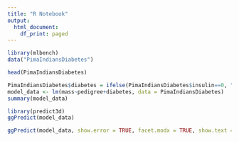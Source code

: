 ```yaml
---
title: "R Notebook"
output:
  html_document:
    df_print: paged
---
```


```r
library(mlbench)
data("PimaIndiansDiabetes")
```


```r
head(PimaIndiansDiabetes)
```


```r
PimaIndiansDiabetes$diabetes = ifelse(PimaIndiansDiabetes$insulin==0, "pos","neg")
model_data <- lm(mass~pedigree+diabetes, data = PimaIndiansDiabetes)
summary(model_data)
```


```r
library(predict3d)
ggPredict(model_data)
```


```r
ggPredict(model_data, show.error = TRUE, facet.modx = TRUE, show.text = FALSE)
```

